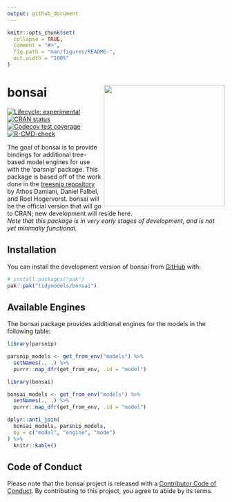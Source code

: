 ```yaml
---
output: github_document
---
```


<!-- README.md is generated from README.Rmd. Please edit that file -->

```r
knitr::opts_chunk$set(
  collapse = TRUE,
  comment = "#>",
  fig.path = "man/figures/README-",
  out.width = "100%"
)
```

# bonsai <img src="man/figures/logo.png" align="right" width=280 />

<!-- badges: start -->
[![Lifecycle: experimental](https://img.shields.io/badge/lifecycle-experimental-orange.svg)](https://lifecycle.r-lib.org/articles/stages.html#experimental)
[![CRAN status](https://www.r-pkg.org/badges/version/bonsai)](https://CRAN.R-project.org/package=bonsai)
[![Codecov test coverage](https://codecov.io/gh/tidymodels/bonsai/branch/main/graph/badge.svg)](https://app.codecov.io/gh/tidymodels/bonsai?branch=main)
[![R-CMD-check](https://github.com/tidymodels/bonsai/workflows/R-CMD-check/badge.svg)](https://github.com/tidymodels/bonsai/actions)
<!-- badges: end -->

The goal of bonsai is to provide bindings for additional tree-based model  engines for use with the 'parsnip' package. 
This package is based off of the work done in the [treesnip repository](https://github.com/curso-r/treesnip) by Athos Damiani, Daniel Falbel, and Roel Hogervorst. bonsai will be the official version that will go to CRAN; new development will reside here.  
_Note that this package is in very early stages of development, and is not yet minimally functional._ 

## Installation

You can install the development version of bonsai from [GitHub](https://github.com/) with:

``` r
# install.packages("pak")
pak::pak("tidymodels/bonsai")
```
  

## Available Engines

The bonsai package provides additional engines for the models in the following table:

```r
library(parsnip)

parsnip_models <- get_from_env("models") %>%
  setNames(., .) %>%
  purrr::map_dfr(get_from_env, .id = "model")

library(bonsai)

bonsai_models <- get_from_env("models") %>%
  setNames(., .) %>%
  purrr::map_dfr(get_from_env, .id = "model")

dplyr::anti_join(
  bonsai_models, parsnip_models, 
  by = c("model", "engine", "mode")
) %>%
  knitr::kable()
```

## Code of Conduct
  
Please note that the bonsai project is released with a [Contributor Code of Conduct](https://contributor-covenant.org/version/2/0/CODE_OF_CONDUCT.html). By contributing to this project, you agree to abide by its terms.
